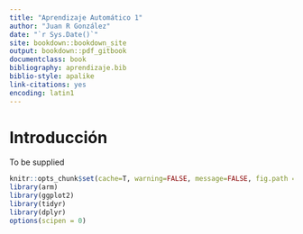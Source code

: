 ```yaml
--- 
title: "Aprendizaje Automático 1"
author: "Juan R González"
date: "`r Sys.Date()`"
site: bookdown::bookdown_site
output: bookdown::pdf_gitbook
documentclass: book
bibliography: aprendizaje.bib
biblio-style: apalike
link-citations: yes
encoding: latin1
---
```



# Introducción

To be supplied


 
```r
knitr::opts_chunk$set(cache=T, warning=FALSE, message=FALSE, fig.path = "fig/")
library(arm)
library(ggplot2)
library(tidyr)
library(dplyr)
options(scipen = 0)
```
 

